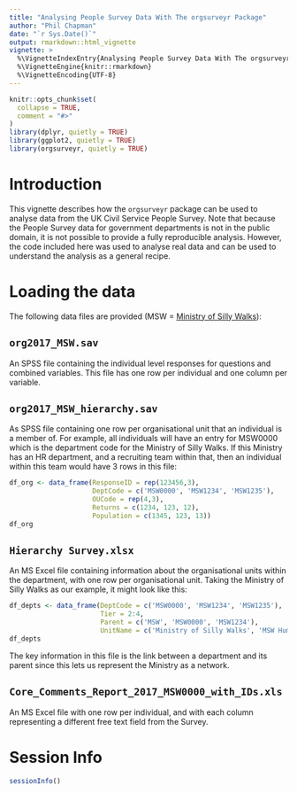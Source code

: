 ```yaml
---
title: "Analysing People Survey Data With The orgsurveyr Package"
author: "Phil Chapman"
date: "`r Sys.Date()`"
output: rmarkdown::html_vignette
vignette: >
  %\VignetteIndexEntry{Analysing People Survey Data With The orgsurveyr Package}
  %\VignetteEngine{knitr::rmarkdown}
  %\VignetteEncoding{UTF-8}
---
```


```r
knitr::opts_chunk$set(
  collapse = TRUE,
  comment = "#>"
)
library(dplyr, quietly = TRUE)
library(ggplot2, quietly = TRUE)
library(orgsurveyr, quietly = TRUE)

```

# Introduction

This vignette describes how the `orgsurveyr` package can be used to analyse data from the UK Civil Service People Survey.  Note that because the People Survey data for government departments is not in the public domain, it is not possible to provide a fully reproducible analysis. However, the code included here was used to analyse real data and can be used to understand the analysis as a general recipe.

# Loading the data

The following data files are provided (MSW = [Ministry of Silly Walks](https://www.youtube.com/watch?v=iV2ViNJFZC8)):

## `org2017_MSW.sav` 

An SPSS file containing the individual level responses for questions and combined variables.  This file has one row per individual and one column per variable.

## `org2017_MSW_hierarchy.sav`

As SPSS file containing one row per organisational unit that an individual is a member of.  For example, all individuals will have an entry for MSW0000 which is the department code for the Ministry of Silly Walks.  If this Ministry has an HR department, and a recruiting team within that, then an individual within this team would have 3 rows in this file:

```r
df_org <- data_frame(ResponseID = rep(123456,3),
                     DeptCode = c('MSW0000', 'MSW1234', 'MSW1235'),
                     OUCode = rep(4,3),
                     Returns = c(1234, 123, 12),
                     Population = c(1345, 123, 13))
df_org
```

## `Hierarchy Survey.xlsx`

An MS Excel file containing information about the organisational units within the department, with one row per organisational unit.  Taking the Ministry of Silly Walks as our example, it might look like this:

```r
df_depts <- data_frame(DeptCode = c('MSW0000', 'MSW1234', 'MSW1235'),
                       Tier = 2:4,
                       Parent = c('MSW', 'MSW0000', 'MSW1234'),
                       UnitName = c('Ministry of Silly Walks', 'MSW Human Resources', 'MSW HR Recruiting Team'))
df_depts

```

The key information in this file is the link between a department and its parent since this lets us represent the Ministry as a network.

## `Core_Comments_Report_2017_MSW0000_with_IDs.xls`

An MS Excel file with one row per individual, and with each column representing a different free text field from the Survey.

# Session Info

```r
sessionInfo()
```

